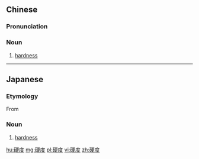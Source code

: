 ==Chinese==
{{zh-forms}}

===Pronunciation===
{{zh-pron
|m=yìngdù
|c=ngaang6 dou6
|mn=qz:ngǐ-tō͘/tp,xm:ngī-tō͘/kh:ngē-tō͘/zz:ngēe-tō͘
|cat=n
}}

===Noun===
{{zh-noun}}

# [[hardness]]

----

==Japanese==
{{ja-kanjitab|こう|ど|yomi=on}}

===Etymology===
From {{compound|lang=ja|硬|度|t1=hard|t2=-ness}}

===Noun===
{{ja-noun|こうど}}

# [[hardness]]

[[hu:硬度]]
[[mg:硬度]]
[[pl:硬度]]
[[vi:硬度]]
[[zh:硬度]]